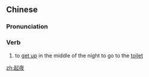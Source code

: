 ==Chinese==
{{zh-forms}}

===Pronunciation===
{{zh-pron
|m=qǐyè
|ma=Zh-qiyè.ogg
|cat=v
}}

===Verb===
{{zh-verb}}

# to [[get up]] in the middle of the night to go to the [[toilet]]

[[zh:起夜]]